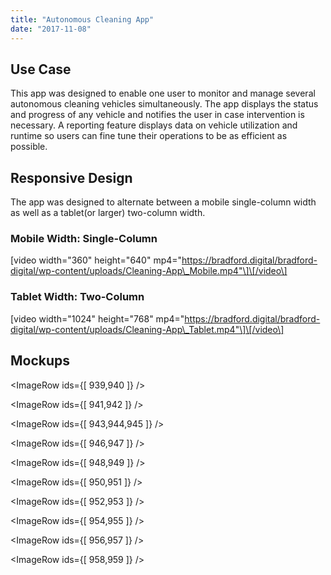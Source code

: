 ```yaml
---
title: "Autonomous Cleaning App"
date: "2017-11-08"
---
```



## Use Case

This app was designed to enable one user to monitor and manage several autonomous cleaning vehicles simultaneously. The app displays the status and progress of any vehicle and notifies the user in case intervention is necessary. A reporting feature displays data on vehicle utilization and runtime so users can fine tune their operations to be as efficient as possible.

## Responsive Design

The app was designed to alternate between a mobile single-column width as well as a tablet(or larger) two-column width.

### Mobile Width: Single-Column

\[video width="360" height="640" mp4="https://bradford.digital/bradford-digital/wp-content/uploads/Cleaning-App\_Mobile.mp4"\]\[/video\]

### Tablet Width: Two-Column

\[video width="1024" height="768" mp4="https://bradford.digital/bradford-digital/wp-content/uploads/Cleaning-App\_Tablet.mp4"\]\[/video\]

## Mockups

<ImageRow ids={[ 939,940 ]} />

<ImageRow ids={[ 941,942 ]} />

<ImageRow ids={[ 943,944,945 ]} />

<ImageRow ids={[ 946,947 ]} />

<ImageRow ids={[ 948,949 ]} />

<ImageRow ids={[ 950,951 ]} />

<ImageRow ids={[ 952,953 ]} />

<ImageRow ids={[ 954,955 ]} />

<ImageRow ids={[ 956,957 ]} />

<ImageRow ids={[ 958,959 ]} />

